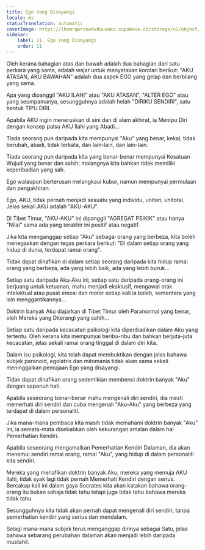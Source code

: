 ```yaml
---
title: Ego Yang Disayangi
locale: ms
statusTranslation: automatic
coverImage: https://lhvmrqwrcowdvduuaukz.supabase.co/storage/v1/object/public/strapi-uploads/small_cover-tratado-de-psicologia-revolucionaria.webp-5e15e1cec4e0ebebcde5d7fc7565d8fd.webp
sidebar:
    label: 11. Ego Yang Disayangi
    order: 11
---
```

Oleh kerana bahagian atas dan bawah adalah dua bahagian dari satu perkara yang sama, adalah wajar untuk menyatakan korolari berikut: "AKU ATASAN, AKU BAWAHAN" adalah dua aspek EGO yang gelap dan berbilang yang sama.

Apa yang dipanggil "AKU ILAHI" atau "AKU ATASAN", "ALTER EGO" atau yang seumpamanya, sesungguhnya adalah helah "DIRIKU SENDIRI", satu bentuk TIPU DIRI.

Apabila AKU ingin meneruskan di sini dan di alam akhirat, ia Menipu Diri dengan konsep palsu AKU Ilahi yang Abadi...

Tiada seorang pun daripada kita mempunyai "Aku" yang benar, kekal, tidak berubah, abadi, tidak terkata, dan lain-lain, dan lain-lain.

Tiada seorang pun daripada kita yang benar-benar mempunyai Kesatuan Wujud yang benar dan sahih; malangnya kita bahkan tidak memiliki keperibadian yang sah.

Ego walaupun berterusan melangkaui kubur, namun mempunyai permulaan dan pengakhiran.

Ego, AKU, tidak pernah menjadi sesuatu yang individu, unitari, unitotal. Jelas sekali AKU adalah "AKU-AKU".

Di Tibet Timur, "AKU-AKU" ini dipanggil "AGREGAT PSIKIK" atau hanya "Nilai" sama ada yang terakhir ini positif atau negatif.

Jika kita menganggap setiap "Aku" sebagai orang yang berbeza, kita boleh menegaskan dengan tegas perkara berikut: "Di dalam setiap orang yang hidup di dunia, terdapat ramai orang".

Tidak dapat dinafikan di dalam setiap seorang daripada kita hidup ramai orang yang berbeza, ada yang lebih baik, ada yang lebih buruk...

Setiap satu daripada Aku-Aku ini, setiap satu daripada orang-orang ini berjuang untuk ketuanan, mahu menjadi eksklusif, mengawal otak intelektual atau pusat emosi dan motor setiap kali ia boleh, sementara yang lain menggantikannya...

Doktrin banyak Aku diajarkan di Tibet Timur oleh Paranormal yang benar, oleh Mereka yang Diterangi yang sahih...

Setiap satu daripada kecacatan psikologi kita diperibadikan dalam Aku yang tertentu. Oleh kerana kita mempunyai beribu-ribu dan bahkan berjuta-juta kecacatan, jelas sekali ramai orang tinggal di dalam diri kita.

Dalam isu psikologi, kita telah dapat membuktikan dengan jelas bahawa subjek paranoid, egolatris dan mitomania tidak akan sama sekali meninggalkan pemujaan Ego yang disayangi.

Tidak dapat dinafikan orang sedemikian membenci doktrin banyak "Aku" dengan sepenuh hati.

Apabila seseorang benar-benar mahu mengenali diri sendiri, dia mesti memerhati diri sendiri dan cuba mengenali "Aku-Aku" yang berbeza yang terdapat di dalam personaliti.

Jika mana-mana pembaca kita masih tidak memahami doktrin banyak "Aku" ini, ia semata-mata disebabkan oleh kekurangan amalan dalam hal Pemerhatian Kendiri.

Apabila seseorang mengamalkan Pemerhatian Kendiri Dalaman, dia akan menemui sendiri ramai orang, ramai "Aku", yang hidup di dalam personaliti kita sendiri.

Mereka yang menafikan doktrin banyak Aku, mereka yang memuja AKU Ilahi, tidak syak lagi tidak pernah Memerhati Kendiri dengan serius. Bercakap kali ini dalam gaya Socrates kita akan katakan bahawa orang-orang itu bukan sahaja tidak tahu tetapi juga tidak tahu bahawa mereka tidak tahu.

Sesungguhnya kita tidak akan pernah dapat mengenali diri sendiri, tanpa pemerhatian kendiri yang serius dan mendalam.

Selagi mana-mana subjek terus menganggap dirinya sebagai Satu, jelas bahawa sebarang perubahan dalaman akan menjadi lebih daripada mustahil.

